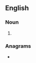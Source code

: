 {{also|tone arms}}
==English==

===Noun===
{{head|en|noun plural form}}

# {{plural of|tonearm|lang=en}}

===Anagrams===
* {{anagrams|en|a=aemnorst|Martones|Morantes|Sarmento|Stanmore|artemons|monaster|monstera|monteras|nearmost|onstream|storeman}}